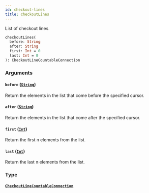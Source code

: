 ```yaml
---
id: checkout-lines
title: checkoutLines
---
```


List of checkout lines.

```graphql
checkoutLines(
  before: String
  after: String
  first: Int = 0
  last: Int = 0
): CheckoutLineCountableConnection

```

### Arguments

#### `before` ([`String`](/api-reference/scalars/string.mdx))

Return the elements in the list that come before the specified cursor.

#### `after` ([`String`](/api-reference/scalars/string.mdx))

Return the elements in the list that come after the specified cursor.

#### `first` ([`Int`](/api-reference/scalars/int.mdx))

Return the first n elements from the list.

#### `last` ([`Int`](/api-reference/scalars/int.mdx))

Return the last n elements from the list.

### Type

#### [`CheckoutLineCountableConnection`](/api-reference/objects/checkout-line-countable-connection.mdx)
